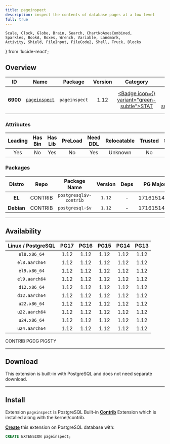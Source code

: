 ```yaml
---
title: pageinspect
description: inspect the contents of database pages at a low level
full: true
---
```


    Scale, Clock, Globe, Brain, Search, ChartNoAxesCombined,
    Sparkles, BookA, Boxes, Wrench, Variable, Landmark,
    Activity, Shield, FileInput, FileCode2, Shell, Truck, Blocks
} from 'lucide-react';

## Overview

| <TooltipIconButton tooltip="Extension unique identifier" side="top">ID</TooltipIconButton> | <TooltipIconButton tooltip="Extension name" side="top">Name</TooltipIconButton> | <TooltipIconButton tooltip="Package name for installation" side="top">Package</TooltipIconButton> | <TooltipIconButton tooltip="Latest available extension version" side="top">Version</TooltipIconButton> | <TooltipIconButton tooltip="Extension category" side="top">Category</TooltipIconButton> | <TooltipIconButton tooltip="Open source license" side="top">License</TooltipIconButton> | <TooltipIconButton tooltip="Programming language" side="top">Lang</TooltipIconButton> |
|:--------:|:--------:|:----------:|:--------------:|:---------------------------------------:|:------------------------------------------------------:|:----:|
| **6900** | [`pageinspect`](https://www.postgresql.org/docs/current/pageinspect.html) | `pageinspect` | 1.12 | <a href="/ext/stat" className="no-underline"><Badge icon={<Activity />} variant="green-subtle">STAT</Badge></a> | <a href="/ext/list/license#postgresql" className="no-underline"><Badge icon={<Scale />} variant="blue-subtle">PostgreSQL</Badge></a> | <a href="/ext/list/lang#c"><Badge icon={<FileCode2 />} variant="blue-subtle">C</Badge></a> |

### Attributes

| <TooltipIconButton tooltip="The Primary Leading extension in the Package" side="top">Leading</TooltipIconButton> | <TooltipIconButton tooltip="Contains binary utils" side="top">Has Bin</TooltipIconButton> | <TooltipIconButton tooltip="Contains .so shared library files" side="top">Has Lib</TooltipIconButton> | <TooltipIconButton tooltip="Requires preloading via shared_preload_libraries" side="top">PreLoad</TooltipIconButton> | <TooltipIconButton tooltip="Requires CREATE EXTENSION DDL command" side="top">Need DDL</TooltipIconButton> | <TooltipIconButton tooltip="Can be installed in any schema" side="top">Relocatable</TooltipIconButton> | <TooltipIconButton tooltip="Can be created by non-superuser" side="top">Trusted</TooltipIconButton> | <TooltipIconButton tooltip="Schemas used by this extension" side="top">Schemas</TooltipIconButton> |
|:-------:|:-------:|:-------:|:-------:|:--------:|:-----------:|:-------:|:-------:|
| Yes | No | Yes | No | Yes | Unknown | No | - |

### Packages

| <TooltipIconButton tooltip="Linux distribution family, EL or Debian" side="top">Distro</TooltipIconButton> | <TooltipIconButton tooltip="Package repository" side="top">Repo</TooltipIconButton> | <TooltipIconButton tooltip="The RPM/DEB Package Name Pattern (replace $v with real pg major)" side="top">Package Name</TooltipIconButton> | <TooltipIconButton tooltip="Latest package version" side="top">Version</TooltipIconButton> | <TooltipIconButton tooltip="RPM/DEB Package dependencies" side="top">Deps</TooltipIconButton> | <TooltipIconButton tooltip="Available in these PostgreSQL Major Versions" side="top">PG Major</TooltipIconButton> |
|:----------:|:--------:|:------------------------:|:-----------:|:------------:|:------------------:|
|   **EL**   | <Badge variant="green-subtle"><span className="font-bold">CONTRIB</span></Badge> | `postgresql$v-contrib` | `1.12` | - | <Badge variant="green-subtle">17</Badge><Badge variant="green-subtle">16</Badge><Badge variant="green-subtle">15</Badge><Badge variant="green-subtle">14</Badge><Badge variant="green-subtle">13</Badge> |
| **Debian** | <Badge variant="green-subtle"><span className="font-bold">CONTRIB</span></Badge> | `postgresql-$v` | `1.12` | - | <Badge variant="green-subtle">17</Badge><Badge variant="green-subtle">16</Badge><Badge variant="green-subtle">15</Badge><Badge variant="green-subtle">14</Badge><Badge variant="green-subtle">13</Badge> |



------

## Availability

| <TooltipIconButton tooltip="Linux Distro Arch / PostgreSQL Major Version" side="top">Linux / PostgreSQL </TooltipIconButton> | **PG17** | **PG16** | **PG15** | **PG14** | **PG13** |
|:-----:|:-----:|:-----:|:-----:|:-----:|:-----:|
| `el8.x86_64` | <Badge variant="green-subtle">1.12</Badge> | <Badge variant="green-subtle">1.12</Badge> | <Badge variant="green-subtle">1.12</Badge> | <Badge variant="green-subtle">1.12</Badge> | <Badge variant="green-subtle">1.12</Badge> |
| `el8.aarch64` | <Badge variant="green-subtle">1.12</Badge> | <Badge variant="green-subtle">1.12</Badge> | <Badge variant="green-subtle">1.12</Badge> | <Badge variant="green-subtle">1.12</Badge> | <Badge variant="green-subtle">1.12</Badge> |
| `el9.x86_64` | <Badge variant="green-subtle">1.12</Badge> | <Badge variant="green-subtle">1.12</Badge> | <Badge variant="green-subtle">1.12</Badge> | <Badge variant="green-subtle">1.12</Badge> | <Badge variant="green-subtle">1.12</Badge> |
| `el9.aarch64` | <Badge variant="green-subtle">1.12</Badge> | <Badge variant="green-subtle">1.12</Badge> | <Badge variant="green-subtle">1.12</Badge> | <Badge variant="green-subtle">1.12</Badge> | <Badge variant="green-subtle">1.12</Badge> |
| `d12.x86_64` | <Badge variant="green-subtle">1.12</Badge> | <Badge variant="green-subtle">1.12</Badge> | <Badge variant="green-subtle">1.12</Badge> | <Badge variant="green-subtle">1.12</Badge> | <Badge variant="green-subtle">1.12</Badge> |
| `d12.aarch64` | <Badge variant="green-subtle">1.12</Badge> | <Badge variant="green-subtle">1.12</Badge> | <Badge variant="green-subtle">1.12</Badge> | <Badge variant="green-subtle">1.12</Badge> | <Badge variant="green-subtle">1.12</Badge> |
| `u22.x86_64` | <Badge variant="green-subtle">1.12</Badge> | <Badge variant="green-subtle">1.12</Badge> | <Badge variant="green-subtle">1.12</Badge> | <Badge variant="green-subtle">1.12</Badge> | <Badge variant="green-subtle">1.12</Badge> |
| `u22.aarch64` | <Badge variant="green-subtle">1.12</Badge> | <Badge variant="green-subtle">1.12</Badge> | <Badge variant="green-subtle">1.12</Badge> | <Badge variant="green-subtle">1.12</Badge> | <Badge variant="green-subtle">1.12</Badge> |
| `u24.x86_64` | <Badge variant="green-subtle">1.12</Badge> | <Badge variant="green-subtle">1.12</Badge> | <Badge variant="green-subtle">1.12</Badge> | <Badge variant="green-subtle">1.12</Badge> | <Badge variant="green-subtle">1.12</Badge> |
| `u24.aarch64` | <Badge variant="green-subtle">1.12</Badge> | <Badge variant="green-subtle">1.12</Badge> | <Badge variant="green-subtle">1.12</Badge> | <Badge variant="green-subtle">1.12</Badge> | <Badge variant="green-subtle">1.12</Badge> |

<Badge variant="green-subtle"><span className="font-black">CONTRIB</span></Badge> <Badge variant="blue-subtle"><span className="font-black">PGDG</span></Badge> <Badge variant="amber-subtle"><span className="font-black">PIGSTY</span></Badge>

------

## Download

This extension is built-in with PostgreSQL and does not need separate download.

------

## Install

Extension `pageinspect` is PostgreSQL Built-in [**Contrib**](/ext/list/contrib) Extension which is installed along with the kernel/contrib.

[**Create**](/docs/pgsql/ext/create) this extension on PostgreSQL database with:

```sql
CREATE EXTENSION pageinspect;
```


